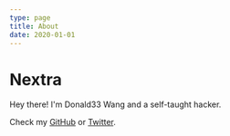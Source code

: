 ```yaml
---
type: page
title: About
date: 2020-01-01
---
```


# Nextra

Hey there! I'm Donald33 Wang and a self-taught hacker.

Check my [GitHub](https://github.com/donaldnevermore) or [Twitter](https://twitter.com/Donald33Wang).
